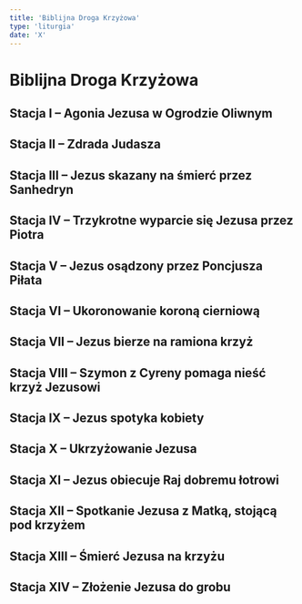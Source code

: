 ```yaml
---
title: 'Biblijna Droga Krzyżowa'
type: 'liturgia'
date: 'X'
---
```


# Biblijna Droga Krzyżowa

## Stacja I – Agonia Jezusa w Ogrodzie Oliwnym

<ViaCrucisResponsory />

<Passage sigla="Mt 26, 36-46" passage="Wtedy przyszedł Jezus z nimi do posiadłości zwanej Getsemani i rzekł do uczniów: Usiądźcie tu, Ja tymczasem odejdę i tam się pomodlę. Wziąwszy z sobą Piotra i dwóch synów Zebedeusza, począł się smucić i odczuwać trwogę. Wtedy rzekł do nich: Smutna jest dusza moja aż do śmierci; zostańcie tu i czuwajcie ze Mną. I odszedłszy nieco do przodu, padł na twarz i modlił się tymi słowami: Ojcze mój, jeśli to możliwe, niech Mnie ominie ten kielich. Wszakże nie jak Ja chcę, ale jak Ty niech się stanie! Potem przyszedł do uczniów i zastał ich śpiących. Rzekł więc do Piotra: Tak oto nie mogliście jednej godziny czuwać ze Mną? Czuwajcie i módlcie się, abyście nie ulegli pokusie; duch wprawdzie ochoczy, ale ciało słabe. Powtórnie odszedł i tak się modlił: Ojcze mój, jeśli nie może ominąć Mnie ten kielich i muszę go wypić, niech się stanie wola Twoja!  Potem wrócił i zastał ich śpiących, bo oczy ich były zmorzone snem. Zostawiwszy ich, odszedł znowu i modlił się po raz trzeci, wypowiadając te same słowa. Potem przyszedł do uczniów i rzekł do nich: Śpicie jeszcze i odpoczywacie? A oto nadeszła godzina i Syn Człowieczy będzie wydany w ręce grzeszników. Wstańcie, chodźmy! Oto blisko jest mój zdrajca."/>

<Silence />
<ViaCrucisSong />

## Stacja II – Zdrada Judasza

<ViaCrucisResponsory />
<Passage sigla="Mt 26, 47-50" passage="Gdy On jeszcze mówił, oto nadszedł Judasz, jeden z Dwunastu, a z nim wielka zgraja z mieczami i kijami, od arcykapłanów i starszych ludu. Zdrajca zaś dał im taki znak: Ten, którego pocałuję, to właśnie On; Jego pochwyćcie! Zaraz też przystąpił do Jezusa, mówiąc: Witaj, Rabbi! I pocałował Go. A Jezus rzekł do niego: Przyjacielu, po co przyszedłeś? Wtedy podeszli, rzucili się na Jezusa i pochwycili Go."/>
<Silence />
<ViaCrucisSong />

## Stacja III – Jezus skazany na śmierć przez Sanhedryn

<ViaCrucisResponsory />
<Passage sigla="Mt 26, 57-68" passage="Ci zaś, którzy pochwycili Jezusa, zaprowadzili Go do najwyższego kapłana, Kajfasza, gdzie zebrali się uczeni w Piśmie i starsi. A Piotr szedł za Nim z daleka, aż do pałacu najwyższego kapłana. Wszedł tam na dziedziniec i usiadł między służbą, aby widzieć, jaki będzie wynik. Tymczasem arcykapłani i cały Sanhedryn szukali fałszywego świadectwa przeciw Jezusowi, aby Go zgładzić. Lecz nie znaleźli, chociaż występowało wielu fałszywych świadków. W końcu stanęło dwóch, mówiąc: On powiedział: Mogę zburzyć przybytek Boży i w ciągu trzech dni go odbudować. Wtedy powstał najwyższy kapłan i rzekł do Niego: Nic nie odpowiadasz na to, co oni zeznają przeciwko Tobie? Lecz Jezus milczał. A najwyższy kapłan rzekł do Niego: Zaklinam Cię na Boga żywego, powiedz nam: Czy Ty jesteś Mesjasz, Syn Boży? Jezus mu odpowiedział: Tak, Ja Nim jestem. Ale powiadam wam: odtąd ujrzycie Syna Człowieczego, siedzącego po prawicy Wszechmocnego i nadchodzącego na obłokach niebieskich. Wtedy najwyższy kapłan rozdarł swoje szaty i rzekł: Zbluźnił. Na cóż nam jeszcze potrzeba świadków? Oto teraz słyszeliście bluźnierstwo. Jak wam się zdaje? Oni odpowiedzieli: Winien jest śmierci. Wówczas zaczęli pluć Mu w twarz i bić Go pięściami, a inni policzkowali Go i szydzili: Prorokuj nam, Mesjaszu, kto Cię uderzył!"/>
<Silence />
<ViaCrucisSong />

## Stacja IV – Trzykrotne wyparcie się Jezusa przez Piotra

<ViaCrucisResponsory />
<Passage sigla="Mt 26, 69-75" passage="Piotr zaś siedział na zewnątrz, na dziedzińcu. Podeszła do niego jedna służąca i rzekła: I ty byłeś z Galilejczykiem Jezusem. Lecz on zaprzeczył temu wobec wszystkich i rzekł: Nie wiem, o czym mówisz. A gdy poszedł ku bramie, zauważyła go inna i rzekła do tych, co tam byli: Ten był z Jezusem Nazarejczykiem. I znowu zaprzeczył pod przysięgą: Nie znam tego Człowieka. Po chwili ci, którzy tam stali, podeszli i rzekli do Piotra: Na pewno i ty jesteś jednym z nich, bo nawet twoja mowa cię zdradza. Wtedy począł się zaklinać i przysięgać:  Nie znam tego Człowieka. A natychmiast zapiał kogut. Wspomniał Piotr na słowo Jezusa, który powiedział: Nim kogut zapieje, trzy razy się Mnie wyprzesz. Wyszedł na zewnątrz i gorzko zapłakał."/>
<Silence />
<ViaCrucisSong />

## Stacja V – Jezus osądzony przez Poncjusza Piłata

<ViaCrucisResponsory />
<Passage sigla="J 18, 33-40" passage="Wtedy powtórnie wszedł Piłat do pretorium, a wywoławszy Jezusa rzekł do Niego: Czy Ty jesteś królem żydowskim? Jezus odpowiedział: Czy to mówisz od siebie, czy też inni powiedzieli ci o Mnie? Piłat odparł: Czy ja jestem Żydem? Naród Twój i arcykapłani wydali mi Ciebie. Coś uczynił? Odpowiedział Jezus: Królestwo moje nie jest z tego świata. Gdyby królestwo moje było z tego świata, słudzy moi biliby się, abym nie został wydany Żydom. Teraz zaś królestwo moje nie jest stąd. Piłat zatem powiedział do Niego: A więc jesteś królem? Odpowiedział Jezus: Tak, jestem królem. Ja się na to narodziłem i na to przyszedłem na świat, aby dać świadectwo prawdziwe. Każdy, kto jest z prawdy, słucha mojego głosu. Rzekł do Niego Piłat: Cóż to jest prawda? To powiedziawszy wyszedł powtórnie do Żydów i rzekł do nich: Ja nie znajduję w Nim żadnej winy. Jest zaś u was zwyczaj, że na Paschę uwalniam wam jednego więźnia. Czy zatem chcecie, abym wam uwolnił króla żydowskiego? Oni zaś powtórnie zawołali: Nie Tego, lecz Barabasza! A Barabasz był zbrodniarzem."/>
<Silence />
<ViaCrucisSong />

## Stacja VI – Ukoronowanie koroną cierniową

<ViaCrucisResponsory />
<Passage sigla="J 19, 1-3" passage="Piłat wziął Jezusa i kazał Go ubiczować. A żołnierze uplótłszy koronę z cierni włożyli Mu ją na głowę i okryli Go płaszczem purpurowym. Potem podchodzili do Niego i mówili: Witaj, królu żydowski! I policzkowali Go."/>
<Silence />
<ViaCrucisSong />

## Stacja VII – Jezus bierze na ramiona krzyż 

<ViaCrucisResponsory />
<Passage sigla="J 19, 16b-20" passage="Zabrali zatem Jezusa. A On sam dźwigając krzyż wyszedł na miejsce zwane Miejscem Czaszki, które po hebrajsku nazywa się Golgota. Tam Go ukrzyżowano, a z Nim dwóch innych, z jednej i drugiej strony, pośrodku zaś Jezusa. Wypisał też Piłat tytuł winy i kazał go umieścić na krzyżu. A było napisane: Jezus Nazarejczyk, król żydowski. Ten napis czytało wielu Żydów, ponieważ miejsce, gdzie ukrzyżowano Jezusa, było blisko miasta. A było napisane w języku hebrajskim, łacińskim i greckim."/>
<Silence />
<ViaCrucisSong />

## Stacja VIII – Szymon z Cyreny pomaga nieść krzyż Jezusowi

<ViaCrucisResponsory />
<Passage sigla="Mt 27, 32-34a" passage="Wychodząc, spotkali pewnego człowieka z Cyreny, imieniem Szymon. Tego przymusili, żeby niósł krzyż Jego. Gdy przyszli na miejsce zwane Golgotą, to znaczy Miejscem Czaszki, dali Mu pić wino zaprawione goryczą."/>
<Silence />
<ViaCrucisSong />

## Stacja IX – Jezus spotyka kobiety

<ViaCrucisResponsory />
<Passage sigla="Łk 23, 27-31" passage={`A szło za Nim mnóstwo ludu, także kobiet, które zawodziły i płakały nad Nim. Lecz Jezus zwrócił się do nich i rzekł: «Córki jerozolimskie, nie płaczcie nade Mną; płaczcie raczej nad sobą i nad waszymi dziećmi! Oto bowiem przyjdą dni, kiedy mówić będą: "Szczęśliwe niepłodne łona, które nie rodziły, i piersi, które nie karmiły". Wtedy zaczną wołać do gór: Padnijcie na nas; a do pagórków: Przykryjcie nas! Bo jeśli z zielonym drzewem to czynią, cóż się stanie z suchym?»`}/>
<Silence />
<ViaCrucisSong />

## Stacja X – Ukrzyżowanie Jezusa 

<ViaCrucisResponsory />
<Passage sigla="Łk 23, 33-34" passage="Gdy przyszli na miejsce, zwane «Czaszką», ukrzyżowali tam Jego i złoczyńców, jednego po prawej, drugiego po lewej Jego stronie. Lecz Jezus mówił: «Ojcze, przebacz im, bo nie wiedzą, co czynią». Potem rozdzielili między siebie Jego szaty, rzucając losy."/>
<Silence />
<ViaCrucisSong />

## Stacja XI – Jezus obiecuje Raj dobremu łotrowi

<ViaCrucisResponsory />
<Passage sigla="Łk 23, 39-42" passage="Jeden ze złoczyńców, których tam powieszono, urągał Mu: «Czy Ty nie jesteś Mesjaszem? Wybaw więc siebie i nas». Lecz drugi, karcąc go, rzekł: «Ty nawet Boga się nie boisz, chociaż tę samą karę ponosisz? My przecież - sprawiedliwie, odbieramy bowiem słuszną karę za nasze uczynki, ale On nic złego nie uczynił». I dodał: «Jezu, wspomnij na mnie, gdy przyjdziesz do swego królestwa». Jezus mu odpowiedział: «Zaprawdę, powiadam ci: Dziś ze Mną będziesz w raju»."/>
<Silence />
<ViaCrucisSong />

## Stacja XII – Spotkanie Jezusa z Matką, stojącą pod krzyżem 

<ViaCrucisResponsory />
<Passage sigla="J 19, 25-27" passage="A obok krzyża Jezusowego stały: Matka Jego i siostra Matki Jego, Maria, żona Kleofasa, i Maria Magdalena. Kiedy więc Jezus ujrzał Matkę i stojącego obok Niej ucznia, którego miłował, rzekł do Matki: Niewiasto, oto syn twój. Następnie rzekł do ucznia: Oto matka twoja. I od tej godziny uczeń wziął Ją do siebie."/>
<Silence />
<ViaCrucisSong />

## Stacja XIII – Śmierć Jezusa na krzyżu

<ViaCrucisResponsory />
<Passage sigla="Mt 27, 45-50" passage="Od godziny szóstej mrok ogarnął całą ziemię, aż do godziny dziewiątej. Około godziny dziewiątej Jezus zawołał donośnym głosem: Elí, Elí, lemá sabachtháni? To znaczy: Boże mój, Boże mój, czemuś Mnie opuścił? Słysząc to, niektórzy ze stojących tam mówili: On Eliasza woła. Zaraz też jeden z nich pobiegł i wziąwszy gąbkę, nasączył ją octem, umocował na trzcinie i dawał Mu pić. Lecz inni mówili: Zostaw! Popatrzmy, czy nadejdzie Eliasz, aby Go wybawić. A Jezus raz jeszcze zawołał donośnym głosem i oddał ducha."/>
<Silence />
<Passage sigla="Łk 23, 44-46" passage="Było już około godziny szóstej i mrok ogarnął całą ziemię aż do godziny dziewiątej. Słońce się zaćmiło i zasłona przybytku rozdarła się przez środek. Wtedy Jezus zawołał donośnym głosem: Ojcze, w Twoje ręce powierzam ducha mojego. Po tych słowach wyzionął ducha."/>
<Silence />
<ViaCrucisSong />

## Stacja XIV – Złożenie Jezusa do grobu

<ViaCrucisResponsory />
<Passage sigla="Mk 15, 42-47" passage="Pod wieczór już, ponieważ było Przygotowanie, czyli dzień przed szabatem, przyszedł Józef z Arymatei, poważny członek Rady, który również wyczekiwał królestwa Bożego. Śmiało udał się do Piłata i poprosił o ciało Jezusa. Piłat zdziwił się, że już skonał. Kazał przywołać setnika i pytał go, czy już dawno umarł. Upewniony przez setnika, podarował ciało Józefowi. Ten kupił płótno, zdjął Jezusa z krzyża, owinął w płótno i złożył w grobie, który wykuty był w skale. Przed wejście do grobu zatoczył kamień. A Maria Magdalena i Maria, matka Józefa, przyglądały się, gdzie Go złożono."/>
<Silence />
<ViaCrucisSong />
